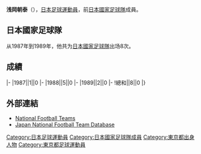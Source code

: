 {{Infobox football biography
|name=浅岡朝泰
|image=
|fullname=浅岡朝泰
|birth_date={{Birth date and age|1962|4|6}}
|cityofbirth=[[東京都|東京都]]
|countryofbirth=[[日本|日本]]
|height=1.76 m
|position=[[中场|中场]]
|currentclub=
|years=1985-1988<br/>1988-1991
|clubs=[[日本鋼管|日本鋼管]]<br/>[[東京綠茵|読売]]
|caps(goals)=
|nationalyears=1987-1989
|nationalteam=[[日本國家足球隊|日本]]
|nationalcaps(goals)=8 (0)
}}
'''浅岡朝泰'''（{{Bd|1962年|4月6日||}}），[[日本|日本]][[足球|足球]][[運動員|運動員]]，前[[日本國家足球隊|日本國家足球隊]]成員。

==日本國家足球隊==
从1987年到1989年，他共为[[日本國家足球隊|日本國家足球隊]]出场8次。

==成績==
{{Football player national team statistics|JPN}}
|-
|1987||1||0
|-
|1988||5||0
|-
|1989||2||0
|-
!總和||8||0
|}

==外部連結==
{{Reflist}}
*[http://www.national-football-teams.com/v2/player.php?id=35821 National Football Teams] {{Wayback|url=http://www.national-football-teams.com/v2/player.php?id=35821 |date=20121012185358 }}
*[https://web.archive.org/web/20130921204601/http://www.japannationalfootballteam.com/en/players/asaoka_tomoyasu.html Japan National Football Team Database]

{{Japan-sport-bio-stub}}
{{Soccer-player-stub}}
[[Category:日本足球運動員|Category:日本足球運動員]]
[[Category:日本國家足球隊成員|Category:日本國家足球隊成員]]
[[Category:東京都出身人物|Category:東京都出身人物]]
[[Category:東京都足球運動員|Category:東京都足球運動員]]